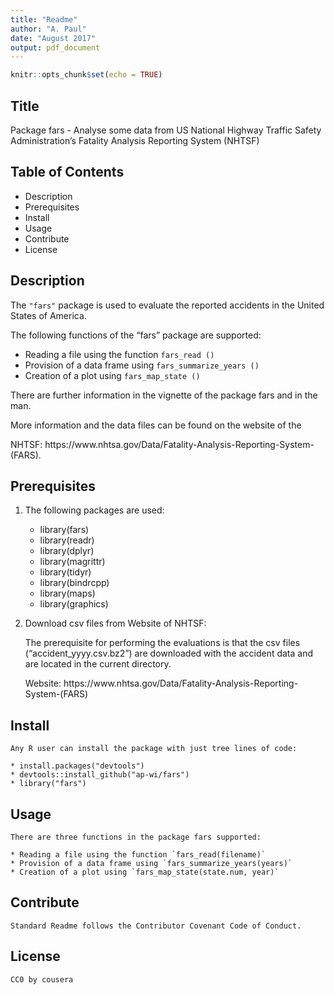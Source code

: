 ```yaml
---
title: "Readme"
author: "A. Paul"
date: "August 2017"
output: pdf_document
---
```


```r
knitr::opts_chunk$set(echo = TRUE)
```

## Title
  Package fars - Analyse some data from US National Highway Traffic Safety Administration's Fatality Analysis Reporting System (NHTSF)

## Table of Contents

  * Description
  * Prerequisites
  * Install
  * Usage
  * Contribute
  * License


## Description

  The `"fars"` package is used to evaluate the reported accidents in the United States of America.

  The following functions of the "fars" package are supported:
  
  * Reading a file using the function `fars_read ()`
  * Provision of a data frame using `fars_summarize_years ()`
  * Creation of a plot using `fars_map_state ()`

  There are further information in the vignette of the package fars and in the man. 

  More information and the data files can be found on the website of the 
  
  NHTSF: https://www.nhtsa.gov/Data/Fatality-Analysis-Reporting-System-(FARS).

## Prerequisites

1. The following packages are used:

    * library(fars)
    * library(readr)
    * library(dplyr)
    * library(magrittr)
    * library(tidyr)
    * library(bindrcpp)
    * library(maps)
    * library(graphics)

2. Download csv files from Website of NHTSF:

    The prerequisite for performing the evaluations is that the csv files ("accident_yyyy.csv.bz2") are downloaded with the accident data and are located in the current directory.
  
    Website: https://www.nhtsa.gov/Data/Fatality-Analysis-Reporting-System-(FARS)


## Install

    Any R user can install the package with just tree lines of code:
    
    * install.packages("devtools")
    * devtools::install_github("ap-wi/fars")
    * library("fars")

## Usage

    There are three functions in the package fars supported:
    
    * Reading a file using the function `fars_read(filename)`
    * Provision of a data frame using `fars_summarize_years(years)`
    * Creation of a plot using `fars_map_state(state.num, year)`

## Contribute

    Standard Readme follows the Contributor Covenant Code of Conduct.

## License

    CC0 by cousera
